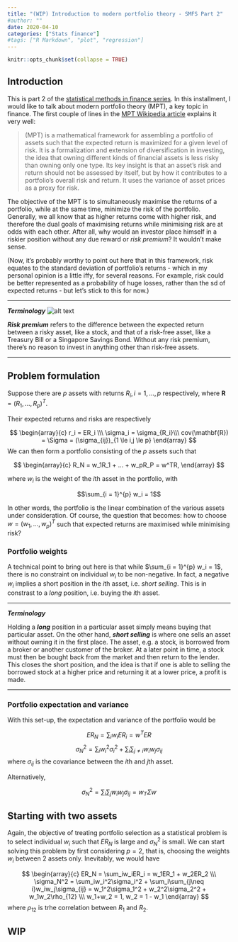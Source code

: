 ```yaml
---
title: "(WIP) Introduction to modern portfolio theory - SMFS Part 2"
#author: ""
date: 2020-04-10
categories: ["Stats finance"]
#tags: ["R Markdown", "plot", "regression"]
---
```


```r
knitr::opts_chunk$set(collapse = TRUE)
```

## Introduction

This is part 2 of the [statistical methods in finance series](https://thestatsguy.netlify.com/2020/03/19/statistical-methods-in-finance-series-part-1/). In this installment, I would like to talk about modern portfolio theory (MPT), a key topic in finance. The first couple of lines in the [MPT Wikipedia article](https://en.wikipedia.org/wiki/Modern_portfolio_theory) explains it very well:

> (MPT) is a mathematical framework for assembling a portfolio of assets such that the expected return is maximized for a given level of risk. It is a formalization and extension of diversification in investing, the idea that owning different kinds of financial assets is less risky than owning only one type. Its key insight is that an asset's risk and return should not be assessed by itself, but by how it contributes to a portfolio's overall risk and return. It uses the variance of asset prices as a proxy for risk.

The objective of the MPT is to simultaneously maximise the returns of a portfolio, while at the same time, minimize the risk of the portfolio. Generally, we all know that as higher returns come with higher risk, and therefore the dual goals of maximising returns while minimising risk are at odds with each other. After all, why would an investor place himself in a riskier position without any due reward or _risk premium_? It wouldn't make sense.

(Now, it's probably worthy to point out here that in this framework, risk equates to the standard deviation of portfolio's returns - which in my personal opinion is a little iffy, for several reasons. For example, risk could be better represented as a probability of huge losses, rather than the sd of expected returns - but let's stick to this for now.)

---

**_Terminology_** ![alt text](https://github.com/adam-p/markdown-here/raw/master/src/common/images/icon48.png "Logo Title Text 1")


**_Risk premium_** refers to the difference between the expected return between a risky asset, like a stock, and that of a risk-free asset, like a Treasury Bill or a Singapore Savings Bond. Without any risk premium, there's no reason to invest in anything other than risk-free assets.

---

## Problem formulation

Suppose there are $p$ assets with returns $R_i, i = 1, ..., p$ respectively, where $\mathbf{R} = (R_1, ..., R_p)^{T}$.

Their expected returns and risks are respectively

$$
\begin{array}{c}
r_i = ER_i \\\
\sigma_i = \sigma_{R_i}\\\
cov(\mathbf{R}) = \Sigma = (\sigma_{ij})_{1 \le i,j \le p}
\end{array}
$$
We can then form a portfolio consisting of the $p$ assets such that

$$
\begin{array}{c}
R_N = w_1R_1 + ... + w_pR_P = w^TR,
\end{array}
$$

where $w_i$ is the weight of the $i$th asset in the portfolio, with

$$\sum_{i = 1}^{p} w_i = 1$$

In other words, the portfolio is the linear combination of the various assets under consideration. Of course, the question that becomes: how to choose $w = (w_1, ..., w_p)^T$ such that expected returns are maximised while minimising risk?

### Portfolio weights

A technical point to bring out here is that while $\sum_{i = 1}^{p} w_i = 1$, there is no constraint on individual $w_i$ to be non-negative. In fact, a negative $w_i$ implies a short position in the $i$th asset, i.e. _short selling_. This is in constrast to a _long_ position, i.e. buying the $i$th asset.

---

**_Terminology_**

Holding a **_long_** position in a particular asset simply means buying that particular asset. On the other hand, **_short selling_** is where one sells an asset without owning it in the first place. The asset, e.g. a stock, is borrowed from a broker or another customer of the broker. At a later point in time, a stock must then be bought back from the market and then return to the lender. This closes the short position, and the idea is that if one is able to selling the borrowed stock at a higher price and returning it at a lower price, a profit is made.

---

### Portfolio expectation and variance

With this set-up, the expectation and variance of the portfolio would be

$$ER_N = \sum_iw_iER_i = w^TER$$
$$\sigma_N^2 = \sum_iw_i^2\sigma_i^2 + \sum_i\sum_{j\neq i}w_iw_j\sigma_{ij}$$
where $\sigma_{ij}$ is the covariance between the $i$th and $j$th asset.

Alternatively,

$$\sigma_N^2 = \sum_i\sum_jw_iw_j\sigma_{ij} = w_T\Sigma w$$

## Starting with two assets

Again, the objective of treating portfolio selection as a statistical problem is to select individual $w_i$ such that $ER_N$ is large and $\sigma_N^2$ is small. We can start solving this problem by first considering $p = 2$, that is, choosing the weights $w_i$ between 2 assets only. Inevitably, we would have

$$
\begin{array}{c}
ER_N = \sum_iw_iER_i = w_1ER_1 + w_2ER_2 \\\
\sigma_N^2 = \sum_iw_i^2\sigma_i^2 + \sum_i\sum_{j\neq i}w_iw_j\sigma_{ij} = w_1^2\sigma_1^2 + w_2^2\sigma_2^2 + w_1w_2\rho_{12} \\\
w_1+w_2 = 1, w_2 = 1 - w_1
\end{array}
$$
where $\rho_{12}$ is trhe correlation between $R_1$ and $R_2$.

## WIP

